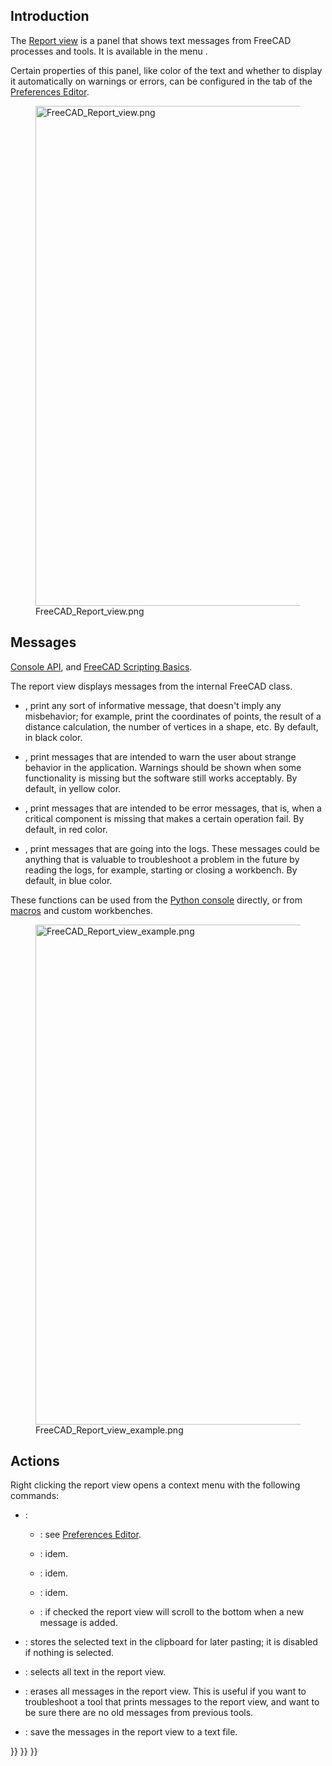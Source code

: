 <languages/>

== Introduction ==

The [[Report view|Report view]] is a panel that shows text messages from FreeCAD processes and tools. It is available in the menu {{MenuCommand|{{StdMenu|[[Std View Menu|View]]}} → Panels → Report view}}.

Certain properties of this panel, like color of the text and whether to display it automatically on warnings or errors, can be configured in the {{MenuCommand|General → Report view}} tab of the  [[Preferences_Editor#Report_view|Preferences Editor]].

[[File:FreeCAD_Report_view.png|800px]]

{{Caption|The report view showing messages when FreeCAD has just started.}}

== Messages ==

{{Emphasis|See also:}} [[Console API|Console API]], and [[FreeCAD Scripting Basics|FreeCAD Scripting Basics]].

The report view displays messages from the internal FreeCAD {{incode|Console}} class.
* {{incode|FreeCAD.Console.PrintMessage("text")}}, print any sort of informative message, that doesn't imply any misbehavior; for example, print the coordinates of points, the result of a distance calculation, the number of vertices in a shape, etc. By default, in black color.
* {{incode|FreeCAD.Console.PrintWarning("text")}}, print messages that are intended to warn the user about strange behavior in the application. Warnings should be shown when some functionality is missing but the software still works acceptably. By default, in yellow color.
* {{incode|FreeCAD.Console.PrintError("text")}}, print messages that are intended to be error messages, that is, when a critical component is missing that makes a certain operation fail. By default, in red color.
* {{incode|FreeCAD.Console.PrintLog("text")}}, print messages that are going into the logs. These messages could be anything that is valuable to troubleshoot a problem in the future by reading the logs, for example, starting or closing a workbench. By default, in blue color.

These functions can be used from the [[Python console|Python console]] directly, or from [[Macros|macros]] and custom workbenches.

[[File:FreeCAD_Report_view_example.png|800px]]

{{Caption|Example messages in the report view: a general message, a warning, an error, and a logged message.}}

== Actions ==

Right clicking the report view opens a context menu with the following commands:
* {{MenuCommand|Options}}:
** {{MenuCommand|Display message types}}: see [[Preferences_Editor#Output_window|Preferences Editor]].
** {{MenuCommand|Show output window on}}: idem.
** {{MenuCommand|Redirect Python output}}: idem.
** {{MenuCommand|Redirect Python errors}}: idem.
** {{MenuCommand|Go to end}}: if checked the report view will scroll to the bottom when a new message is added.
* {{MenuCommand|Copy}}: stores the selected text in the clipboard for later pasting; it is disabled if nothing is selected.
* {{MenuCommand|Select all}}: selects all text in the report view.
* {{MenuCommand|Clear}}: erases all messages in the report view. This is useful if you want to troubleshoot a tool that prints messages to the report view, and want to be sure there are no old messages from previous tools.
* {{MenuCommand|Save As}}: save the messages in the report view to a text file.


{{Interface navi{{#translation:}}}}
{{Std Base navi{{#translation:}}}}
{{Userdocnavi{{#translation:}}}}